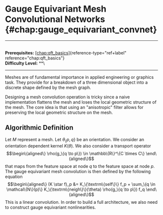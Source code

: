 # Gauge Equivariant Mesh Convolutional Networks \{#chap:gauge_equivariant_convnet\}

------------------------------------------------------------------------

\
**Prerequisites:**
[\[chap:qft_basics\]](#chap:qft_basics)\{reference-type="ref+label"
reference="chap:qft_basics"\}\
**Difficulty Level:** \*\*\

------------------------------------------------------------------------

Meshes are of fundamental importance in applied engineering or graphics
task. They provide for a breakdown of a three dimensional object into a
discrete shape defined by the mesh graph.

Designing a mesh convolution operation is tricky since a naive
implementation flattens the mesh and loses the local geometric structure
of the mesh. The core idea is that using an \"anisotropic\" filter
allows for preserving the local geometric structure on the mesh.

## Algorithmic Definition

Let $M$ represent a mesh. Let $\theta_\{p,q\}$ be an orientation. We
consider an orientation dependent kernel $K(\theta)$. We also consider a
transport operator $$\begin\{aligned\}
\rho(g_\{q \to p\}) \in \mathbb\{R\}^\{C \times C\}
\end\{aligned\}$$ that maps from the feature space at node $q$ to the
feature space at node $p$. The gauge equivariant mesh convolution is
then defined by the following equation $$\begin\{aligned\}
(K \star f)_p &= K_\{\textrm\{self\}\} f_p + \sum_\{q \in \mathcal\{N\}(p)\} K_\{\textrm\{neigh\}\}(\theta) \rho(g_\{q \to p\}) f_q
\end\{aligned\}$$ This is a linear convolution. In order to build a full
architecture, we also need to construct gauge equivariant
nonlinearities.
